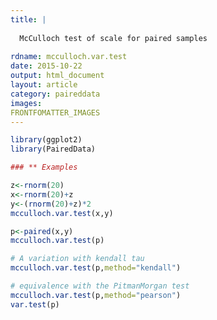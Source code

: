 ```yaml
---
title: |
  
  McCulloch test of scale for paired samples
  
rdname: mcculloch.var.test
date: 2015-10-22
output: html_document
layout: article
category: paireddata
images:
FRONTFOMATTER_IMAGES
---
```


```r
library(ggplot2)
library(PairedData)
```

```r
### ** Examples

z<-rnorm(20)
x<-rnorm(20)+z
y<-(rnorm(20)+z)*2
mcculloch.var.test(x,y)

p<-paired(x,y)
mcculloch.var.test(p)

# A variation with kendall tau
mcculloch.var.test(p,method="kendall")

# equivalence with the PitmanMorgan test
mcculloch.var.test(p,method="pearson")
var.test(p)





```
